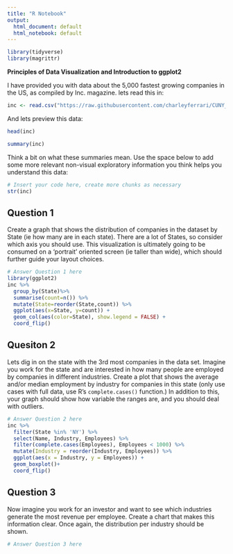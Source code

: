 ```yaml
---
title: "R Notebook"
output:
  html_document: default
  html_notebook: default
---
```

```r
library(tidyverse)
library(magrittr)
```

**Principles of Data Visualization and Introduction to ggplot2**

I have provided you with data about the 5,000 fastest growing companies in the US, as compiled by Inc. magazine. lets read this in:

```r

inc <- read.csv("https://raw.githubusercontent.com/charleyferrari/CUNY_DATA_608/master/module1/Data/inc5000_data.csv", header= TRUE)

```

And lets preview this data:

```r

head(inc)

```
```r

summary(inc)

```

Think a bit on what these summaries mean. Use the space below to add some more relevant non-visual exploratory information you think helps you understand this data:

```r

# Insert your code here, create more chunks as necessary
str(inc)

```

## Question 1

Create a graph that shows the distribution of companies in the dataset by State (ie how many are in each state). There are a lot of States, so consider which axis you should use. This visualization is ultimately going to be consumed on a 'portrait' oriented screen (ie taller than wide), which should further guide your layout choices.

```r

# Answer Question 1 here
library(ggplot2)
inc %>% 
  group_by(State)%>% 
  summarise(count=n()) %>% 
  mutate(State=reorder(State,count)) %>%
  ggplot(aes(x=State, y=count)) + 
  geom_col(aes(color=State), show.legend = FALSE) + 
  coord_flip()

```

## Quesiton 2

Lets dig in on the state with the 3rd most companies in the data set. Imagine you work for the state and are interested in how many people are employed by companies in different industries. Create a plot that shows the average and/or median employment by industry for companies in this state (only use cases with full data, use R's `complete.cases()` function.) In addition to this, your graph should show how variable the ranges are, and you should deal with outliers.

```r

# Answer Question 2 here
inc %>% 
  filter(State %in% 'NY') %>% 
  select(Name, Industry, Employees) %>%
  filter(complete.cases(Employees), Employees < 1000) %>%
  mutate(Industry = reorder(Industry, Employees)) %>%
  ggplot(aes(x = Industry, y = Employees)) +
  geom_boxplot()+
  coord_flip()

```

## Question 3

Now imagine you work for an investor and want to see which industries generate the most revenue per employee. Create a chart that makes this information clear. Once again, the distribution per industry should be shown.

```r

# Answer Question 3 here

```


